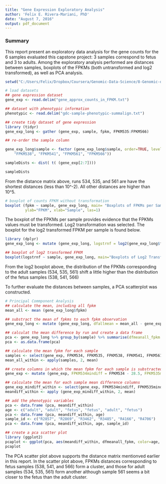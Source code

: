 ---
title: "Gene Expression Exploratory Analysis"
author: 'Felix E. Rivera-Mariani, PhD'
date: "August 7, 2016"
output: pdf_document
---

### Summary
This report present an exploratory data analysis for the gene counts for the 6 samples evaluated this capstone project: 3 samples correspond to fetus and 3 to adults. Among the exploratory analysis performed are distances between samples, boxplots of the FPKMs (both untransformed and log2 transformed), as well as PCA analysis. 

```{r, working directory, echo=FALSE}
setwd("C:/Users/Felix/Dropbox/Coursera/Genomic-Data-Science/8-Genomic-datascience-capstone/github-files")
```

```{r, datasets, echo=FALSE, warning=FALSE, message=FALSE}
# load datasets
## gene expression dataset
gene_exp <- read.delim("gene_approx_counts_in_FPKM.txt")

## dataset with phenotypic information
phenotypic <- read.delim("gdc-sample-phenotypic-summalign.txt")

## create tidy dataset of gene expression
library (tidyr)
gene_exp_long <- gather (gene_exp, sample, fpkm, FPKM535:FPKM566)

## re-order the sample column

gene_exp_long$sample <- factor (gene_exp_long$sample, order=TRUE, levels=c("FPKM534", "FPKM535",
	"FPKM538", "FPKM541", "FPKM561", "FPKM566"))
```

```{r, distance, echo=FALSE, warning=FALSE, message=FALSE}
sampleDists <- dist( t( (gene_exp[2:7])))

sampleDists
```

From the distance matrix above, runs 534, 535, and 561 are have the shortest distances (less than 10^-2). All other distances are higher than 10^5.  

```{r, boxplot, echo=FALSE, warning=FALSE, message=FALSE}
# boxplot of counts FPKM without transformation
boxplot (fpkm ~ sample, gene_exp_long, main= "Boxplots of FPKMs per Sample",
         ylab="FPKM", xlab="Sample", las=1)
```

The boxplot of the FPKMs per sample provides evidence that the FPKMs values must be transformed. Log2 transformation was selected. The boxplot for the log2 transformed FPKM per sample is found below. 

```{r, log2 transf, echo=FALSE, warning=FALSE, message=FALSE}
library (dplyr)
gene_exp_long <- mutate (gene_exp_long, logstrnf = log2(gene_exp_long$fpkm))

## boxplot of log2 transformed FPKM
boxplot(logstrnf ~ sample, gene_exp_long, main="Boxplots of Log2 Transformed FPKM per Sample", ylab="Log2 FPKM", xlab="Samples", las=1)
```

From the log2 boxplot above, the distribution of the FPKMs corresponding to the adult samples (534, 535, 561) shift a little higher than the distribution of the fetus samples (538, 541, 566)

To further evaluate the distances between samples, a PCA scatterplot was constructed.

```{r, PCA, echo=FALSE, message=FALSE, warning=FALSE}
# Principal Commponent Analysis
## calculate the mean, including all fpkm
mean_all <- mean (gene_exp_long$fpkm)

## substract the mean of fpkms to each fpkm observation
gene_exp_long <- mutate (gene_exp_long, dfallmean = mean_all - gene_exp_long$fpkm)

## calculat the mean difference by run and create a data frame
pca <- gene_exp_long %>% group_by(sample) %>% summarise(dfmeanall_fpkm = mean(dfallmean))
pca <- as.data.frame(pca)

## calculate the mean fpkm for each sample
samples <- select(gene_exp, FPKM534, FPKM535, FPKM538, FPKM541, FPKM561, FPKM566)
mean_all_within <- apply(samples, 2, mean)

## create columns in which the mean fpkm for each sample is substracted to each sample
gene_exp <- mutate (gene_exp, FPKM534mindiff = FPKM534 - 28.5, FPKM535mindiff = FPKM535 - 28.5, FPKM538mindiff = FPKM538 - 56.4, FPKM541mindiff = FPKM541 - 56.4, FPKM561mindiff = FPKM561 - 14.4, FPKM566mindiff = FPKM566 - 37.5)

## calculate the mean for each sample mean difference columns 
gene_exp_mindiff_within <- select(gene_exp, FPKM534mindiff, FPKM535mindiff, FPKM538mindiff, FPKM541mindiff, FPKM561mindiff, FPKM566mindiff)
meandiff_within <- apply (gene_exp_mindiff_within, 2, mean)

## add the phenotypic variables
pca <- data.frame (pca, meandiff_within)
age <- c("adult", "adult", "fetus", "fetus", "adult", "fetus")
pca <- data.frame (pca, meandiff_within, age)
sample_id <- c("R2857", "R2869", "R3462", "R3485", "R4166", "R4706")
pca <- data.frame (pca, meandiff_within, age, sample_id)

## create a pca scatter plot
library (ggplot2)
pcaplot <- ggplot(pca, aes(meandiff_within, dfmeanall_fpkm, color=age, shape=sample)) + geom_point(size=3) + xlab("Variance of Log2 FPKM withn Samples") + ylab("Overall FPKM Log2 Variance")
pcaplot
```

The PCA scatter plot above supports the distance matrix mentionved earlier in this report. In the scatter plot above, FPKMs distances corresponding to fetus samples (538, 541, and 566) form a cluster, and those for adult samples (534, 535, 561) form another although sample 561 seems a bit closer to the fetus than the adult cluster.  

